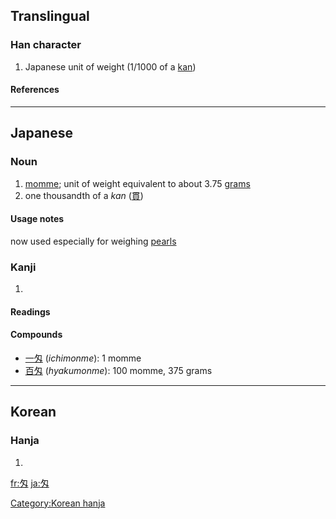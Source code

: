 ==Translingual==

===Han character===
{{Han char|rn=20|rad=勹|as=02|sn=4|four=|canj=心大 (PK), X心大 (XPK)}}

# Japanese unit of weight (1/1000 of a [[kan]])

====References====
{{Han ref|kx=0150.241|dkj=02502|dj=0339.150|hdz=10256.011|uh=5301|ud=21249}}

----

==Japanese==
===Noun===
{{ja-noun|k|hira=もんめ|rom=monme}}
# [[momme]]; unit of weight equivalent to about 3.75 [[gram]]s
# one thousandth of a ''kan'' ([[貫]])
====Usage notes====
now used especially for weighing [[pearls]]
===Kanji===
{{ja-kanji|grade=c|rs=勹02}}
# {{defn|Japanese}}
====Readings====
{{ja-readings|kun=[[もんめ]] (''monme''), [[め]] (''me'')}}
====Compounds====
*[[一匁]] (''ichimonme''): 1 momme
*[[百匁]] (''hyakumonme''): 100 momme, 375 grams
----

==Korean==

===Hanja===
{{ko-hanja|hangeul=[[문]]|rv=mun|mr=mun}}

# {{defn|Korean}}

[[Category:Korean hanja]]

[[fr:匁]]
[[ja:匁]]